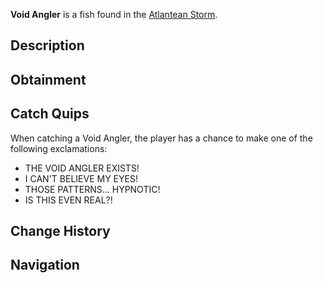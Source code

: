 {{FishInfobox
|image          = Void Angler.png
|rarity         = Mythical
|sea            = First Sea
|location       = [[Atlantean Storm]]
|sublocation    = 
|sources        = Fishing Rod
|radar_location = 
|prog_speed     = -75
|xp             = 2000
|weather        = Clear
|time           = 
|season         = Summer
|bait           = Truffle Worm
|base_weight    = 1200
|base_value     = 4500
|weight_range   = 500
|base_chance    = 0.01
|base_resil     = 15
}}
'''Void Angler''' is a {{Rarity|Mythical}} fish found in the [[Atlantean Storm]].

== Description ==
{{Description|An ancient deep-sea predator that dwells in the darkest depths of the Atlantean Storm. Their bioluminescent lures create hypnotic patterns that mirror the swirling waters above, attracting both prey and the unwary.|Bestiary Entry}}

== Obtainment ==
{{Fish Availability|
Grand Reef/Atlantean Storm
|top_rods      = 
Great Rod of Oscar\85225.25\243980.02;
Leviathan's Fang Rod\80152.2\320954.39;
Astralhook Rod\79378.09\256652.66;
Ethereal Prism Rod\77960.21\247444.36;
Seraphic Rod\76440.99\259458.11;
Resourceful Rod\57652.2\179705.49;
Destiny Rod\59438.12\174736.47;
Free Spirit Rod\72904.74\347867.16;
Azure Of Lagoon\71844.49\291373.94;
Trident Rod\60036.79\289064.26;
Fang of the Eclipse\68088.22\272477.52;
Riptide Rod\53243.77\191400.69;
No-Life Rod\72715.51\261083.77;
Challenger's Rod\69541.21\264316.54;
Rod Of The Forgotten Fang\68110.18\233402.95;
Blazebringer Rod\60579.03\218137.26;
Rod Of The Exalted One\58567.66\188567.62;
Rod Of The Depths\57882.55\196586.34;
Verdant Shear Rod\55702.11\205514.24;
Zeus Rod\55639.25\200349.72;
Depthseeker Rod\52740.33\201576.2;
Avalanche Rod\45762.33\170846.73;
Volcanic Rod\43630.33\157107.17;
Steady Rod\14615.62\67284.81
|recommended   = Ethereal Prism Rod
}}

== Catch Quips ==
When catching a Void Angler, the player has a chance to make one of the following exclamations:
* THE VOID ANGLER EXISTS!
* I CAN'T BELIEVE MY EYES!
* THOSE PATTERNS... HYPNOTIC!
* IS THIS EVEN REAL?!

== Change History ==
{{Change History|{{subst:Current Version}}}}

== Navigation ==
{{Fish Navbox|Atlantean Storm}}